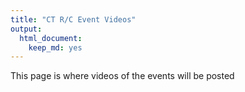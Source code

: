 ```yaml
---
title: "CT R/C Event Videos"
output: 
  html_document: 
    keep_md: yes
---
```


This page is where videos of the events will be posted